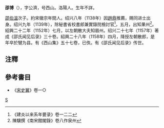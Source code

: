 '''邵博'''（{{bd|?||1158年||}}），字公濟，号西山。洛陽人。生年不詳。

[[邵伯溫|邵伯溫]]次子。約宋徽宗年間人。绍兴八年（1138年）因[[趙鼎|趙鼎]]推薦，赐同进士出身。绍兴九年（1139年），除秘書省校書郎兼實錄院檢討官<ref>《建炎以来系年要录》卷一二二</ref>，五月，出知果州<ref>陳驥撰《南宋館閣錄》卷八作泉州</ref>。紹興二十二年（1152年）七月，以左朝散大夫知眉州。绍兴二十七年（1157年）著成《邵氏闻见后录》三十卷。紹興二十八年（1158年）四月，降授左朝散郎，是年卒於犍为县。有《西山集》五十七卷，已佚。有《邵氏闻见后录》传世。

==注釋==
<div class="references-small">
<references />
</div>

==參考書目==
* 《[[宋史翼|宋史翼]]》卷一○

[[Category:宋朝人|S]]